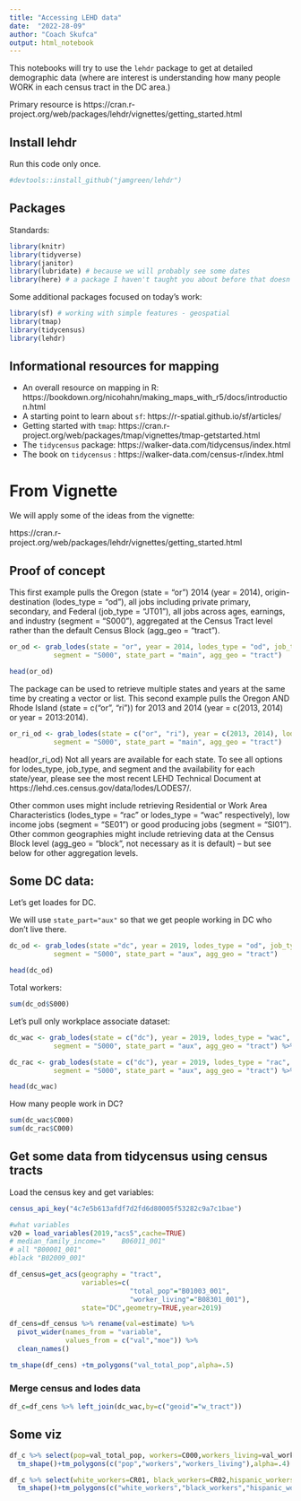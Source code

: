 ```yaml
---
title: "Accessing LEHD data"
date:  "2022-28-09"
author: "Coach Skufca"
output: html_notebook
---
```


This notebooks will try to use the `lehdr` package to get at detailed demographic data (where are interest is understanding how many people WORK in each census tract in the DC area.)

Primary resource is https://cran.r-project.org/web/packages/lehdr/vignettes/getting_started.html

## Install lehdr


Run this code only once.


```r
#devtools::install_github("jamgreen/lehdr")
```


## Packages

Standards:

```r
library(knitr)
library(tidyverse)
library(janitor)
library(lubridate) # because we will probably see some dates
library(here) # a package I haven't taught you about before that doesn't do much, but ....
```

Some additional packages focused on today's work:

```r
library(sf) # working with simple features - geospatial
library(tmap)
library(tidycensus)
library(lehdr)

```
## Informational resources for mapping

* An overall resource on mapping in R: https://bookdown.org/nicohahn/making_maps_with_r5/docs/introduction.html
* A starting point to learn about `sf`:  https://r-spatial.github.io/sf/articles/
* Getting started with `tmap`: https://cran.r-project.org/web/packages/tmap/vignettes/tmap-getstarted.html
* The `tidycensus` package: https://walker-data.com/tidycensus/index.html
* The book on `tidycensus` : https://walker-data.com/census-r/index.html


# From Vignette

We will apply some of the ideas from the vignette: 

https://cran.r-project.org/web/packages/lehdr/vignettes/getting_started.html


## Proof of concept

This first example pulls the Oregon (state = "or") 2014 (year = 2014), origin-destination (lodes_type = "od"), all jobs including private primary, secondary, and Federal (job_type = "JT01"), all jobs across ages, earnings, and industry (segment = "S000"), aggregated at the Census Tract level rather than the default Census Block (agg_geo = "tract").


```r
or_od <- grab_lodes(state = "or", year = 2014, lodes_type = "od", job_type = "JT01", 
           segment = "S000", state_part = "main", agg_geo = "tract")

head(or_od)
```

The package can be used to retrieve multiple states and years at the same time by creating a vector or list. This second example pulls the Oregon AND Rhode Island (state = c("or", "ri")) for 2013 and 2014 (year = c(2013, 2014) or year = 2013:2014).


```r
or_ri_od <- grab_lodes(state = c("or", "ri"), year = c(2013, 2014), lodes_type = "od", job_type = "JT01", 
           segment = "S000", state_part = "main", agg_geo = "tract") 
```

    

head(or_ri_od)
Not all years are available for each state. To see all options for lodes_type, job_type, and segment and the availability for each state/year, please see the most recent LEHD Technical Document at https://lehd.ces.census.gov/data/lodes/LODES7/.

Other common uses might include retrieving Residential or Work Area Characteristics (lodes_type = "rac" or lodes_type = "wac" respectively), low income jobs (segment = "SE01") or good producing jobs (segment = "SI01"). Other common geographies might include retrieving data at the Census Block level (agg_geo = "block", not necessary as it is default) – but see below for other aggregation levels.


## Some DC data:

Let's get loades for DC.

We will use `state_part="aux"` so that we get people working in DC who don't live there.


```r
dc_od <- grab_lodes(state ="dc", year = 2019, lodes_type = "od", job_type = "JT01", 
           segment = "S000", state_part = "aux", agg_geo = "tract")

head(dc_od)
```
Total workers:

```r
sum(dc_od$S000)

```




Let's pull only workplace associate dataset:

```r
dc_wac <- grab_lodes(state = c("dc"), year = 2019, lodes_type = "wac", job_type = "JT00", 
           segment = "S000", state_part = "aux", agg_geo = "tract") %>% filter(state=="DC")

dc_rac <- grab_lodes(state = c("dc"), year = 2019, lodes_type = "rac", job_type = "JT00", 
           segment = "S000", state_part = "aux", agg_geo = "tract") %>% filter(state=="DC")

head(dc_wac)
```

How many people work in DC?

```r
sum(dc_wac$C000)
sum(dc_rac$C000)
```



## Get some data from tidycensus using census tracts


Load the census key and get variables:
```r
census_api_key("4c7e5b613afdf7d2fd6d80005f53282c9a7c1bae")

#what variables
v20 = load_variables(2019,"acs5",cache=TRUE)
# median_family_income="	B06011_001" 
# all "B00001_001"	
#black "B02009_001"
```

```r
df_census=get_acs(geography = "tract",
                  variables=c(
                              "total_pop"="B01003_001",
                              "worker_living"="B08301_001"),
                  state="DC",geometry=TRUE,year=2019) 
```


```r
df_cens=df_census %>% rename(val=estimate) %>%  
  pivot_wider(names_from = "variable",
              values_from = c("val","moe")) %>%
  clean_names()

tm_shape(df_cens) +tm_polygons("val_total_pop",alpha=.5)
```

### Merge census and lodes data

```r
df_c=df_cens %>% left_join(dc_wac,by=c("geoid"="w_tract"))
```


##  Some viz

```r
df_c %>% select(pop=val_total_pop, workers=C000,workers_living=val_worker_living) %>%
  tm_shape()+tm_polygons(c("pop","workers","workers_living"),alpha=.4)
```




```r
df_c %>% select(white_workers=CR01, black_workers=CR02,hispanic_workers=CT02) %>%
  tm_shape()+tm_polygons(c("white_workers","black_workers","hispanic_workers"),alpha=.4)
```









